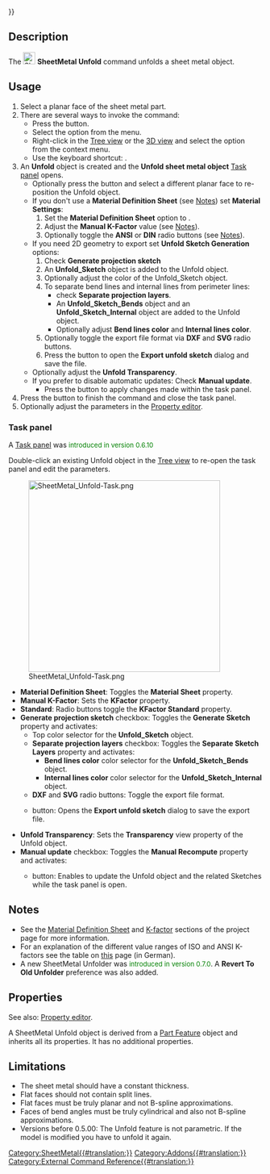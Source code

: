 {{UnfinishedDocu{{#translation:}}}}
<languages/>
<translate>

<!--T:1-->
{{Docnav
|[[SheetMetal_AddFoldWall|AddFoldWall]]
|[[SheetMetal_UnattendedUnfold|UnattendedUnfold]]
|[[SheetMetal_Workbench|SheetMetal]]
|IconL=SheetMetal_AddFoldWall.svg
|IconR=SheetMetal_UnattendedUnfold.svg
|IconC=Sheetmetal_workbench_icon.svg
}}

<!--T:2-->
{{GuiCommand
|Name=SheetMetal Unfold
|MenuLocation=SheetMetal → Unfold
|Workbenches=[[SheetMetal_Workbench|SheetMetal]]
|Shortcut={{KEY|U}}
|SeeAlso=[[SheetMetal_UnattendedUnfold|SheetMetal UnattendedUnfold]]
}}

==Description== <!--T:3-->

<!--T:4-->
The [[Image:SheetMetal_Unfold.svg|24px]] '''SheetMetal Unfold''' command unfolds a sheet metal object.

==Usage== <!--T:5--> 

<!--T:6-->
# Select a planar face of the sheet metal part.
# There are several ways to invoke the command:
#* Press the {{Button|[[Image: SheetMetal_Unfold.svg |16px]] [[SheetMetal_Unfold|Unfold]]}} button.
#* Select the {{MenuCommand|Sheet Metal → [[Image:SheetMetal_Unfold.svg|16px]] [[SheetMetal_Unfold|Unfold]]}} option from the menu.
#* Right-click in the [[Tree_view|Tree view]] or the [[3D_view|3D view]] and select the {{MenuCommand|Sheet Metal → [[Image:SheetMetal_Unfold.svg|16px]] [[SheetMetal_Unfold|Unfold]]}} option from the context menu.
#* Use the keyboard shortcut: {{KEY|U}}.
# An '''Unfold''' object is created and the '''Unfold sheet metal object''' [[Task_panel|Task panel]] opens.
#* Optionally press the {{Button|Face}} button and select a different planar face to re-position the Unfold object.
#* If you don't use a '''Material Definition Sheet''' (see [[#Notes|Notes]]) set '''Material Settings''':
#*# Set the '''Material Definition Sheet''' option to {{Value|Manual K-Factor}}.
#*# Adjust the '''Manual K-Factor''' value (see [[#Notes|Notes]]).
#*# Optionally toggle the '''ANSI''' or '''DIN''' radio buttons (see [[#Notes|Notes]]).
#* If you need 2D geometry to export set '''Unfold Sketch Generation''' options:
#*# Check '''Generate projection sketch'''
#*#An '''Unfold_Sketch''' object is added to the Unfold object.
#*# Optionally adjust the color of the Unfold_Sketch object.
#*# To separate bend lines and internal lines from perimeter lines:
#*#* check '''Separate projection layers'''.
#*#* An '''Unfold_Sketch_Bends''' object and an '''Unfold_Sketch_Internal''' object are added to the Unfold object.
#*#* Optionally adjust '''Bend lines color''' and '''Internal lines color'''.
#*# Optionally toggle the export file format via '''DXF''' and '''SVG''' radio buttons.
#*# Press the {{Button|Export}} button to open the '''Export unfold sketch''' dialog and save the file.
#* Optionally adjust the '''Unfold Transparency'''.
#* If you prefer to disable automatic updates: Check '''Manual update'''.
#** Press the {{Button|Update}} button to apply changes made within the task panel.
# Press the {{Button|OK}} button to finish the command and close the task panel.
# Optionally adjust the parameters in the [[Property_editor|Property editor]].

===Task panel=== <!--T:34-->

<!--T:35-->
A [[Task_panel|Task panel]] was <span style="font-size:small;color:green;">introduced in version 0.6.10</span>

<!--T:36-->
Double-click an existing Unfold object in the [[Tree_view|Tree view]] to re-open the task panel and edit the parameters.

<!--T:37-->
[[Image:SheetMetal_Unfold-Task.png|380px]]

<!--T:38-->
* '''Material Definition Sheet''': Toggles the '''Material Sheet''' property.
* '''Manual K-Factor''': Sets the '''KFactor''' property.
* '''Standard''': Radio buttons toggle the '''KFactor Standard''' property.
* '''Generate projection sketch''' checkbox: Toggles the '''Generate Sketch''' property and activates:
** Top color selector for the '''Unfold_Sketch''' object.
** '''Separate projection layers''' checkbox: Toggles the '''Separate Sketch Layers''' property and activates:
*** '''Bend lines color''' color selector for the '''Unfold_Sketch_Bends''' object.
*** '''Internal lines color''' color selector for the '''Unfold_Sketch_Internal''' object.
** '''DXF''' and '''SVG''' radio buttons: Toggle the export file format.
** {{Button|Export}} button: Opens the '''Export unfold sketch''' dialog to save the export file.
* '''Unfold Transparency''': Sets the '''Transparency''' view property of the Unfold object.
* '''Manual update''' checkbox: Toggles the '''Manual Recompute''' property and activates:
** {{Button|Update}} button: Enables to update the Unfold object and the related Sketches while the task panel is open.

==Notes== <!--T:32-->

<!--T:33-->
* See the [https://github.com/shaise/FreeCAD_SheetMetal#material-definition-sheet Material Definition Sheet] and [https://github.com/shaise/FreeCAD_SheetMetal#physical-material-definitions K-factor] sections of the project page for more information.  
* For an explanation of the different value ranges of ISO and ANSI K-factors see the table on [https://de.wikipedia.org/wiki/Biegeverkürzung#Korrektur_durch_den_sog._k-Faktor this] page (in German).
* A new SheetMetal Unfolder was <span style="font-size:small;color:green;">introduced in version 0.7.0</span>. A '''Revert To Old Unfolder''' preference was also added.

==Properties== <!--T:7--> 

<!--T:29-->
See also: [[Property_editor|Property editor]].

<!--T:30-->
A SheetMetal Unfold object is derived from a [[Part_Feature|Part Feature]] object and inherits all its properties. It has no additional properties.

==Limitations== <!--T:13--> 

<!--T:14-->
* The sheet metal should have a constant thickness.
* Flat faces should not contain split lines.
* Flat faces must be truly planar and not B-spline approximations.
* Faces of bend angles must be truly cylindrical and also not B-spline approximations.
* Versions before 0.5.00: The Unfold feature is not parametric. If the model is modified you have to unfold it again. 


<!--T:15-->
{{Docnav
|[[SheetMetal_AddFoldWall|AddFoldWall]]
|[[SheetMetal_UnattendedUnfold|UnattendedUnfold]]
|[[SheetMetal_Workbench|SheetMetal]]
|IconL=SheetMetal_AddFoldWall.svg
|IconR=SheetMetal_UnattendedUnfold.svg
|IconC=Sheetmetal_workbench_icon.svg
}}

</translate>
[[Category:SheetMetal{{#translation:}}]]
[[Category:Addons{{#translation:}}]]
[[Category:External Command Reference{{#translation:}}]]